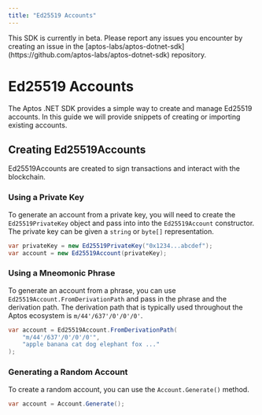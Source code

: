 ```yaml
---
title: "Ed25519 Accounts"
---
```



<Callout type="warning" emoji="❗">
  This SDK is currently in beta. Please report any issues you encounter by
  creating an issue in the
  [aptos-labs/aptos-dotnet-sdk](https://github.com/aptos-labs/aptos-dotnet-sdk)
  repository.
</Callout>

# Ed25519 Accounts

The Aptos .NET SDK provides a simple way to create and manage Ed25519 accounts. In this guide we
will provide snippets of creating or importing existing accounts.

## Creating Ed25519Accounts

Ed25519Accounts are created to sign transactions and interact with the blockchain.

### Using a Private Key

To generate an account from a private key, you will need to create the `Ed25519PrivateKey` object and pass into into the
`Ed25519Account` constructor. The private key can be given a `string` or `byte[]` representation.

```csharp
var privateKey = new Ed25519PrivateKey("0x1234...abcdef");
var account = new Ed25519Account(privateKey);
```

### Using a Mneomonic Phrase

To generate an account from a phrase, you can use `Ed25519Account.FromDerivationPath` and pass in the phrase and the derivation path.
The derivation path that is typically used throughout the Aptos ecosystem is `m/44'/637'/0'/0'/0'`.

```csharp
var account = Ed25519Account.FromDerivationPath(
    "m/44'/637'/0'/0'/0'",
    "apple banana cat dog elephant fox ..."
);
```

### Generating a Random Account

To create a random account, you can use the `Account.Generate()` method.

```csharp
var account = Account.Generate();
```
